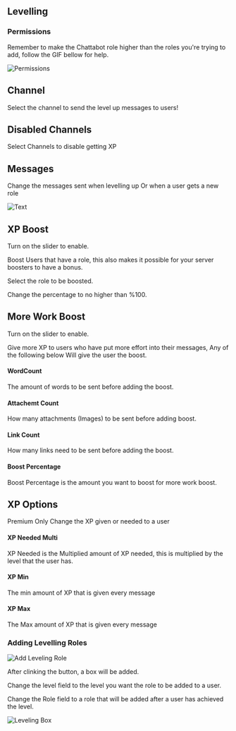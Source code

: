 ## Levelling

### Permissions

Remember to make the Chattabot role higher than the roles you're trying to add, follow the GIF bellow for help.

![Permissions](/role.gif)

## Channel

Select the channel to send the level up messages to users!


## Disabled Channels

Select Channels to disable getting XP

## Messages

Change the messages sent when levelling up
Or when a user gets a new role

![Text](/Text.png)


## XP Boost

Turn on the slider to enable.


Boost Users that have a role, this also makes it possible for your server boosters to have a bonus.

Select the role to be boosted.

Change the percentage to no higher than %100.


## More Work Boost

Turn on the slider to enable.

Give more XP to users who have put more effort into their messages,
Any of the following below Will give the user the boost.

#### WordCount
The amount of words to be sent before adding the boost.

#### Attachemt Count
How many attachments (Images) to be sent before adding boost.

#### Link Count
How many links need to be sent before adding the boost.

#### Boost Percentage
Boost Percentage is the amount you want to boost for more work boost.


## XP Options 
Premium Only 
Change the XP given or needed to a user

#### XP Needed Multi
XP Needed is the Multiplied amount of XP needed, this is multiplied by the level that the user has.

#### XP Min
The min amount of XP that is given every message

#### XP Max
The Max amount of XP that is given every message

### Adding Levelling Roles

![Add Leveling Role](/LevelingADD.png)

After clinking the button, a box will be added.

Change the level field to the level you want the role to be added to a user.


Change the Role field to a role that will be added after a user has achieved the level.

![Leveling Box](/LevelingRole.png)
